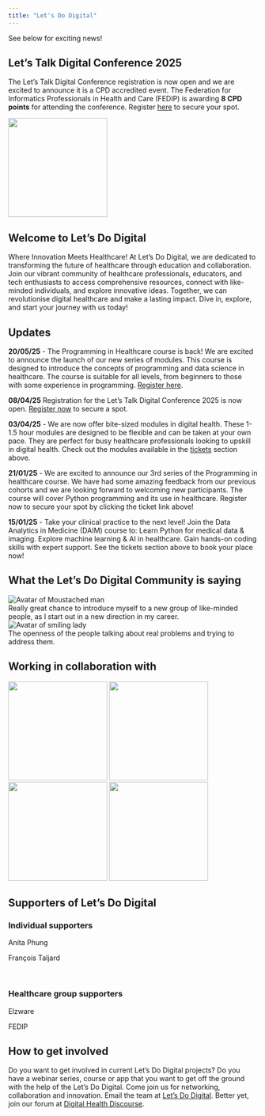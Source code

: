 ```yaml
---
title: "Let's Do Digital"
---
```


See below for exciting news!

## Let's Talk Digital Conference 2025

The Let's Talk Digital Conference registration is now open and we are excited to announce it is a CPD accredited event. The Federation for Informatics Professionals in Health and Care (FEDIP) is awarding **8 CPD points** for attending the conference. Register [here](/conferences/2025/index.qmd) to secure your spot.

![](/media/2025-conference/CPD-Endorsed-FEDIP.svg){width=200 class="center-image" fig-alt="FEDIP CPD points logo"}

## Welcome to Let's Do Digital

Where Innovation Meets Healthcare! At Let's Do Digital, we are dedicated to transforming the future of healthcare through education and collaboration. Join our vibrant community of healthcare professionals, educators, and tech enthusiasts to access comprehensive resources, connect with like-minded individuals, and explore innovative ideas. Together, we can revolutionise digital healthcare and make a lasting impact. Dive in, explore, and start your journey with us today!

## Updates

**20/05/25** - The Programming in Healthcare course is back! We are excited to announce the launch of our new series of modules. This course is designed to introduce the concepts of programming and data science in healthcare. The course is suitable for all levels, from beginners to those with some experience in programming. [Register here](https://letsdodigital.thinkific.com/collections?page=2).

**08/04/25** Registration for the Let's Talk Digital Conference 2025 is now open. [Register now](/conferences/2025/index.qmd) to secure a spot.

**03/04/25** - We are now offer bite-sized modules in digital health. These 1-1.5 hour modules are designed to be flexible and can be taken at your own pace. They are perfect for busy healthcare professionals looking to upskill in digital health. Check out the modules available in the [tickets](/tickets/index.qmd) section above.

**21/01/25** - We are excited to announce our 3rd series of the Programming in healthcare course. We have had some amazing feedback from our previous cohorts and we are looking forward to welcoming new participants. The course will cover Python programming and its use in healthcare. Register now to secure your spot by clicking the ticket link above!

**15/01/25** - Take your clinical practice to the next level! Join the Data Analytics in Medicine (DAIM) course to: Learn Python for medical data & imaging. Explore machine learning & AI in healthcare. Gain hands-on coding skills with expert support. See the tickets section above to book your place now!

## What the Let's Do Digital Community is saying

```{=html}
<div class="agenda-container-small">
    <div class="agenda-row">
        <div class="agenda-image-container">
            <img src="/media/moustache-avatar.png" alt="Avatar of Moustached man" class="agenda-image-small">
        </div>
        <div class="agenda-text-container">
            Really great chance to introduce myself to a new group of like-minded people, as I start out in a new direction in my career.
        </div>
    </div>
</div>

<div class="agenda-container-small">
    <div class="agenda-row">
        <div class="agenda-image-container">
            <img src="/media/lady-smiling-avatar.png" alt="Avatar of smiling lady" class="agenda-image-small">
        </div>
        <div class="agenda-text-container">
            The openness of the people talking about real problems and trying to address them.
        </div>
    </div>
</div>
```

## Working in collaboration with

![](/media/university-of-bristol.svg){width=200 fig-alt="University of Bristol logo" class="padded-image"}
![](/media/mind-the-bleep.png){width=200 fig-alt="Mind the bleep logo" class="padded-image"}
![](/media/elzware.png){width=200 fig-alt="Mind the bleep logo" class="padded-image"}
![](/media/fedip-logo.png){width=200 fig-alt="Mind the bleep logo" class="padded-image"}

## Supporters of Let's Do Digital

```{=html}
<div class="supporter-frame">
    <h3>Individual supporters</h3>
    <!--Anita Phung 25/10/2024-->
    <p class="sponsors-named">Anita Phung</p>
    <!--François Taljard 24/04/2024-->
    <p class="sponsors-named">François Taljard</p>
</div>
<br>
<div class="supporter-frame">
    <h3>Healthcare group supporters</h3>
    <!--Elzware (Phil Hall) 20/09/2024-->
    <p class="sponsors-named">Elzware</p>
    <!--FEDIP 25/09/2024-->
    <p class="sponsors-named">FEDIP</p>
</div>
```

## How to get involved

Do you want to get involved in current Let's Do Digital projects? Do you have a webinar series, course or app that you want to get off the ground with the help of the Let's Do Digital. Come join us for networking, collaboration and innovation. Email the team at
[Let's Do Digital](mailto:info@letsdodigital.org). Better yet, join our forum at [Digital Health Discourse](https://discourse.digitalhealth.net/g/lets-do-digital).
